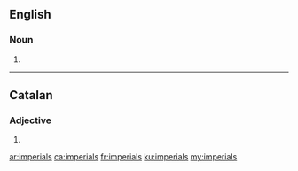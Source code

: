 {{also|Imperials}}
==English==

===Noun===
{{head|en|noun plural form}}

# {{plural of|imperial|lang=en}}
----

==Catalan==

===Adjective===
{{head|ca|adjective form}}

# {{plural of|imperial|lang=ca}}

[[ar:imperials]]
[[ca:imperials]]
[[fr:imperials]]
[[ku:imperials]]
[[my:imperials]]